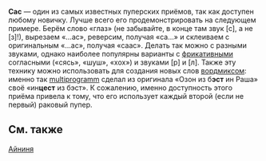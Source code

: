 '''Сас''' — один из самых известных пуперских приёмов, так как доступен любому новичку. Лучше всего его продемонстрировать на следующем примере. Берём слово «глаз» (не забывайте, в конце там звук [с], а не [з]!), вырезаем «…ас», реверсим, получая «са…» и склеиваем с оригинальным «…ас», получая «саас». Делать так можно с разными звуками, однако наиболее популярны варианты с [https://ru.wikipedia.org/wiki/%D0%A4%D1%80%D0%B8%D0%BA%D0%B0%D1%82%D0%B8%D0%B2%D0%BD%D1%8B%D0%B5_%D1%81%D0%BE%D0%B3%D0%BB%D0%B0%D1%81%D0%BD%D1%8B%D0%B5 фрикативными] согласными («сясь», «шуш», «хох») и звуками [р] и [л]. 
Также эту технику можно использовать для создания новых слов [[Термины#Вордмикс|вордмиксом]]: именно так [[multiprogramm]] сделал из оригинала «Озон из б'''эст''' ин Раша» своё «ин'''цест''' из бэст».
К сожалению, именно доступность этого приёма привела к тому, что его использует каждый второй (если не первый) раковый пупер.  

==См. также==
[[Айниня]]